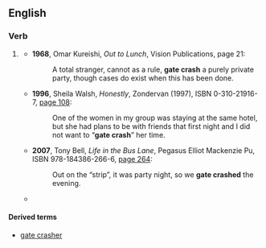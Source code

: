 {{also|gatecrash|gate-crash}}
==English==

===Verb===
{{en-verb|head=[[gate]] [[crash]]|gate crash|es}}

# {{very|rare}} {{alternative form of|gatecrash}}
#* '''1968''', Omar Kureishi, ''Out to Lunch'', Vision Publications, page 21:
#*: A total stranger, cannot as a rule, '''gate crash''' a purely private party, though cases do exist when this has been done.
#* '''1996''', Sheila Walsh, ''Honestly'', Zondervan (1997), ISBN 0-310-21916-7, [http://books.google.com/books?id=hF1FINhA_B4C&pg=PA108&dq=gate+crash page 108]:
#*: One of the women in my group was staying at the same hotel, but she had plans to be with friends that first night and I did not want to “'''gate crash'''” her time.
#* '''2007''', Tony Bell, ''Life in the Bus Lane'', Pegasus Elliot Mackenzie Pu, ISBN 978-184386-266-6, [http://books.google.com/books?id=waKYfWTPvVIC&pg=PA264&dq=gate-crashed page 264]:
#*: Out on the “strip”, it was party night, so we '''gate crashed''' the evening.
#* {{quote-book|passage=It was 1936 when the twenty-year-old "Ruffles" Johns announced to the press that he was going to attempt the biggest gate crash of his young career.|year=1970|author=Miles Wolff|title=Lunch at the five and ten: the Greensboro sit-ins: a contemporary history, page 24}}

====Derived terms====
* [[gate crasher]]